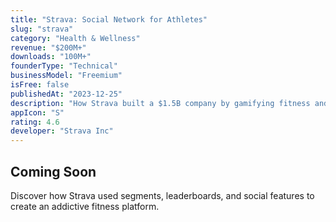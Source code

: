```yaml
---
title: "Strava: Social Network for Athletes"
slug: "strava"
category: "Health & Wellness"
revenue: "$200M+"
downloads: "100M+"
founderType: "Technical"
businessModel: "Freemium"
isFree: false
publishedAt: "2023-12-25"
description: "How Strava built a $1.5B company by gamifying fitness and creating social competition"
appIcon: "S"
rating: 4.6
developer: "Strava Inc"
---
```


## Coming Soon

Discover how Strava used segments, leaderboards, and social features to create an addictive fitness platform.
